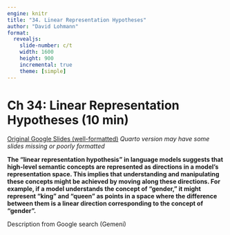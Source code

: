 ```yaml
---
engine: knitr
title: "34. Linear Representation Hypotheses"
author: "David Lohmann"
format: 
  revealjs:
    slide-number: c/t
    width: 1600
    height: 900
    incremental: true
    theme: [simple]
---
```

# Ch 34: Linear Representation Hypotheses (10 min)

[Original Google Slides (well-formatted)](https://docs.google.com/presentation/d/1qb_XIhQEOGwSUXsepAnSJ6Dafkak5SrgTkhIebJQxUw/edit?usp=sharing)
*Quarto version may have some slides missing or poorly formatted*

__The "linear representation hypothesis" in language models suggests that high\-level semantic concepts are represented as directions in a model's representation space\. This implies that understanding and manipulating these concepts might be achieved by moving along these directions\. For example\, if a model understands the concept of "gender\," it might represent "king" and "queen" as points in a space where the difference between them is a linear direction corresponding to the concept of "gender"\. __

::: {.notes}

Description from Google search (Gemeni)


:::

